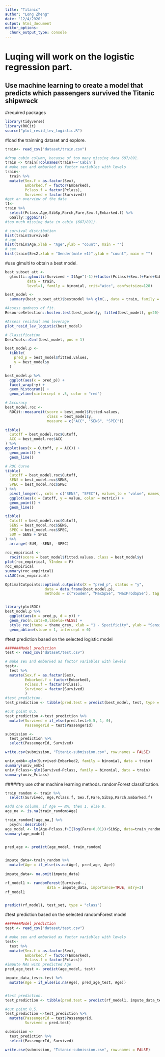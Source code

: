 ```yaml
---
title: "Titanic"
author: "Long Zheng"
date: "12/4/2020"
output: html_document
editor_options: 
  chunk_output_type: console
---
```

# Luqing will work on the logistic regression part.
## __Use machine learning to create a model that predicts which passengers survived the Titanic shipwreck__


#required packages
```r
library(tidyverse)
library(ROCit)
source("plot_resid_lev_logistic.R")
```

#load the trainning dataset and explore.
```r
train<- read_csv("dataset/train.csv")
```


```r
#drop cabin column, because of too many missing data 687/891. 
train <- train[!colnames(train)=='Cabin']
# make sex and embarked as factor variables with levels
train<-
  train %>% 
  mutate(Sex.f = as.factor(Sex),
         Embarked.f = factor(Embarked),
         Pclass.f = factor(Pclass),
         Survived = factor(Survived))
#get an overview of the data
t1<-
train %>% 
  select(Pclass,Age,SibSp,Parch,Fare,Sex.f,Embarked.f) %>% 
  GGally::ggpairs()
#too much missing data in cabin (687/891). 

# survival distribution  
hist(train$Survived)
# age
hist(train$Age,xlab = "Age",ylab = "count", main = "")
# sex
hist(train$Sex2,xlab = "Gender(male =1)",ylab = "count", main = "")
```

#use glmulti to obtain a best model.
```r
best_subset_att <-
  glmulti::glmulti(Survived ~ I(Age^(-1))+factor(Pclass)+Sex.f+Fare+SibSp+Parch+Embarked.f, 
          data = train,
          level=1, family = binomial, crit="aicc", confsetsize=128)

best_model <- 
  summary(best_subset_att)$bestmodel %>% glm(., data = train, family = binomial)
```



```r
#Assess godness of fit.
ResourceSelection::hoslem.test(best_model$y, fitted(best_model), g=20)

#Assess residual and leverage
plot_resid_lev_logistic(best_model)

# Classification
DescTools::Conf(best_model, pos = 1)

best_model.p <-
  tibble(
    pred_p = best_model$fitted.values,
    y = best_model$y
  )

best_model.p %>%
  ggplot(aes(x = pred_p)) + 
  facet_wrap(~y) +
  geom_histogram() +
  geom_vline(xintercept = .5, color = "red")

# Accuracy
best_model.roc <- 
  ROCit::measureit(score = best_model$fitted.values, 
                   class = best_model$y,
                   measure = c("ACC", "SENS", "SPEC"))

tibble(
  Cutoff = best_model.roc$Cutoff,
  ACC = best_model.roc$ACC
) %>%
ggplot(aes(x = Cutoff, y = ACC)) +
  geom_point() +
  geom_line()

# ROC Curve
tibble(
  Cutoff = best_model.roc$Cutoff,
  SENS = best_model.roc$SENS,
  SPEC = best_model.roc$SPEC
) %>%
  pivot_longer(., cols = c("SENS", "SPEC"), values_to = "value", names_to = "metric") %>%
  ggplot(aes(x = Cutoff, y = value, color = metric)) +
  geom_point() + 
  geom_line()

tibble(
  Cutoff = best_model.roc$Cutoff,
  SENS = best_model.roc$SENS,
  SPEC = best_model.roc$SPEC,
  SUM = SENS + SPEC
) %>%
  arrange(-SUM, -SENS, -SPEC)
  
roc_empirical <- 
  rocit(score = best_model$fitted.values, class = best_model$y)
plot(roc_empirical, YIndex = F)
roc_empirical
summary(roc_empirical)
ciAUC(roc_empirical)

OptimalCutpoints::optimal.cutpoints(X = "pred_p", status = "y", 
                  data = data.frame(best_model.p), 
                  methods = c("Youden", "MaxSpSe", "MaxProdSpSe"), tag.healthy = 0)


library(plotROC)
best_model.p %>%
  ggplot(aes(m = pred_p, d = y)) + 
  geom_roc(n.cuts=0,labels=FALSE) + 
  style_roc(theme = theme_grey, xlab = "1 - Specificity", ylab = "Sensitivity") +
  geom_abline(slope = 1, intercept = 0)


```

#test prediction based on the selected logistic model
```r
#######Model prediction
test <- read_csv("dataset/test.csv")

# make sex and embarked as factor variables with levels
test<-
  test %>% 
  mutate(Sex.f = as.factor(Sex),
         Embarked.f = factor(Embarked),
         Pclass.f = factor(Pclass),
         Survived = factor(Survived)
         )
#test prediction.
test_prediction <- tibble(pred.test = predict(best_model, test, type = "response"))

#cut point 0.5.
test_prediction <-test_prediction %>% 
  mutate(Survived = if_else(pred.test>0.5, 1, 0),
         PassengerId = test$PassengerId)

submission <- 
  test_prediction %>% 
  select(PassengerId, Survived)

write.csv(submission, "Titanic-submission.csv", row.names = FALSE)
```


```r
univ_embk<-glm(Survived~Embarked2, family = binomial, data = train)
summary(univ_embk)
univ_Pclass<-glm(Survived~Pclass, family = binomial, data = train)
summary(univ_Pclass)
```

#####try use other machine learning methods. randomForest classification.
```r
train_random <- train %>% 
  select(Survived, Age,Pclass.f, Sex.f,Fare,SibSp,Parch,Embarked.f)

#add one column, if Age == NA, then 1. else 0. 
age_na <- is.na(train_random$Age)

train_random[!age_na,] %>% 
  psych::describe()
age_model <- lm(Age~Pclass.f+I(log(Fare+0.01))+SibSp, data=train_random[!age_na,])
summary(age_model)


pred_age <- predict(age_model, train_random)

  
impute_data<-train_random %>% 
  mutate(Age = if_else(is.na(Age), pred_age, Age))
  
impute_data<- na.omit(impute_data)

rf_model1 <- randomForest(Survived~.,
                   data = impute_data, importance=TRUE, mtry=3)
rf_model1


predict(rf_model1, test_set, type = "class")


```

#test prediction based on the selected randomForest model
```r
#######Model prediction
test <- read_csv("dataset/test.csv")

# make sex and embarked as factor variables with levels
test<-
  test %>% 
  mutate(Sex.f = as.factor(Sex),
         Embarked.f = factor(Embarked),
         Pclass.f = factor(Pclass))
#impute NAs with predicted Age
pred_age_test <- predict(age_model, test)

impute_data_test<-test %>% 
  mutate(Age = if_else(is.na(Age), pred_age_test, Age))


#test prediction.
test_prediction <- tibble(pred.test = predict(rf_model1, impute_data_test, type = "class"))

#cut point 0.5.
test_prediction <-test_prediction %>% 
  mutate(PassengerId = test$PassengerId,
         Survived = pred.test)

submission <- 
  test_prediction %>% 
  select(PassengerId, Survived)

write.csv(submission, "Titanic-submission.csv", row.names = FALSE)
```








